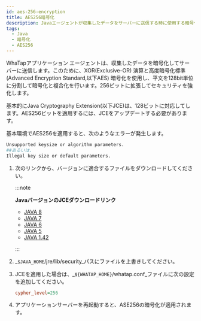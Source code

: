```yaml
---
id: aes-256-encryption
title: AES256暗号化
description: Javaエージェントが収集したデータをサーバーに送信する時に使用する暗号化方法を案内します。XOR演算とAES暗号化を使用してデータセキュリティを強化し、128ビットを基本的に対応していますが、AES 256ビット暗号化を適用するためにはJava Cryptography Extension(JCE)をアップデートする必要があります。
tags:
  - Java
  - 暗号化
  - AES256
---
```


WhaTapアプリケーション エージェントは、収集したデータを暗号化してサーバーに送信します。このために、XOR(Exclusive-OR) 演算と高度暗号化標準 (Advanced Encryption Standard,以下AES) 暗号化を使用し、平文を128bit単位に分割して暗号化と複合化を行います。256ビットに拡張してセキュリティを強化します。

基本的にJava Cryptography Extension(以下JCE)は、128ビットに対応してします。AES256ビットを適用するには、JCEをアップデートする必要があります。

基本環境でAES256を適用すると、次のようなエラーが発生します。

```bash
Unsupported keysize or algorithm parameters.
##あるいは、
Illegal key size or default parameters.
```

1. 次のリンクから、バージョンに適合するファイルをダウンロードしてください。

   :::note

   **JavaバージョンのJCEダウンロードリンク**

   - [JAVA 8](https://www.oracle.com/technetwork/java/javase/downloads/jce8-download-2133166.html)
   - [JAVA 7](http://www.oracle.com/technetwork/java/javase/downloads/jce-7-download-432124.html)
   - [JAVA 6](http://www.oracle.com/technetwork/java/javase/downloads/jce-6-download-429243.html)
   - [JAVA 5](http://www.oracle.com/technetwork/java/javasebusiness/downloads/java-archive-downloads-java-plat-419418.html#jce_policy-1.5.0-oth-JPR)
   - [JAVA 1.42](http://www.oracle.com/technetwork/java/javasebusiness/downloads/java-archive-downloads-java-plat-419418.html#7503-jce-1.4.2-oth-JPR)

   :::

2. _`$JAVA_HOME`/jre/lib/security_パスにファイルを上書きしてください。

3. JCEを適用した場合は、_`${WHATAP_HOME}`/whatap.conf_ファイルに次の設定を追加してください。

   ```ini title='whatap.conf'
   cypher_level=256
   ```

4. アプリケーションサーバーを再起動すると、ASE256の暗号化が適用されます。
